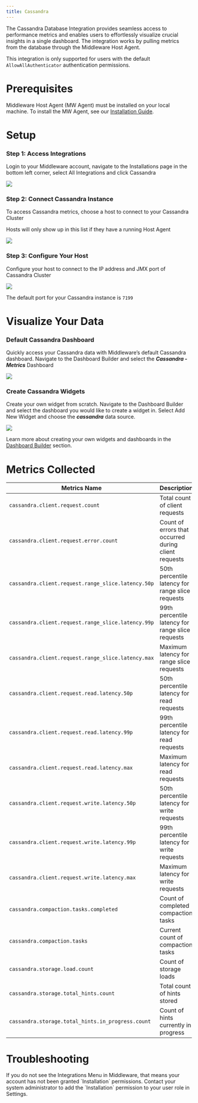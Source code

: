 ```yaml
---
title: Cassandra
---
```


The Cassandra Database Integration provides seamless access to performance metrics and enables users to effortlessly visualize crucial insights in a single dashboard. The integration works by pulling metrics from the database through the Middleware Host Agent.

<Note> This integration is only supported for users with the default `AllowAllAuthenticator` authentication permissions. </Note>

# Prerequisites

Middleware Host Agent (MW Agent) must be installed on your local machine. To install the MW Agent, see our [Installation Guide](https://docs.middleware.io/agent-installation/overview).

# Setup

### Step 1: Access Integrations

Login to your Middleware account, navigate to the Installations page in the bottom left corner, select All Integrations and click Cassandra

<img src="/images/integration/cassandra-integration-page.png" />

### Step 2: Connect Cassandra Instance

To access Cassandra metrics, choose a host to connect to your Cassandra Cluster

<Note>Hosts will only show up in this list if they have a running Host Agent</Note>

<img src="/images/integration/cassandra-host.png" />

### Step 3: Configure Your Host

Configure your host to connect to the IP address and JMX port of Cassandra Cluster

<img src="/images/integration/cassandra-connectivity.png" />

<Note> The default port for your Cassandra instance is `7199` </Note>

# Visualize Your Data

### Default Cassandra Dashboard

Quickly access your Cassandra data with Middleware’s default Cassandra dashboard. Navigate to the Dashboard Builder and select the ***Cassandra - Metrics*** Dashboard

<img src="/images/integration/cassandra-dashboard.png" />

### Create Cassandra Widgets

Create your own widget from scratch. Navigate to the Dashboard Builder and select the dashboard you would like to create a widget in. Select Add New Widget and choose the ***cassandra*** data source.

<img src="/images/integration/cassandra-widget.png" />

<Note> Learn more about creating your own widgets and dashboards in the [Dashboard Builder](https://docs.middleware.io/workflow/custom-dashboard/build-custom-dashboard) section. </Note>

# Metrics Collected

|  Metrics Name | Description  |
|---|---|
| `cassandra.client.request.count` | Total count of client requests |
| `cassandra.client.request.error.count` | Count of errors that occurred during client requests |
| `cassandra.client.request.range_slice.latency.50p` | 50th percentile latency for range slice requests |
| `cassandra.client.request.range_slice.latency.99p` | 99th percentile latency for range slice requests |
| `cassandra.client.request.range_slice.latency.max` | Maximum latency for range slice requests |
| `cassandra.client.request.read.latency.50p` | 50th percentile latency for read requests |
| `cassandra.client.request.read.latency.99p` | 99th percentile latency for read requests |
| `cassandra.client.request.read.latency.max` | Maximum latency for read requests |
| `cassandra.client.request.write.latency.50p` | 50th percentile latency for write requests |
| `cassandra.client.request.write.latency.99p` | 99th percentile latency for write requests |
| `cassandra.client.request.write.latency.max` | Maximum latency for write requests |
| `cassandra.compaction.tasks.completed` | Count of completed compaction tasks |
| `cassandra.compaction.tasks` | Current count of compaction tasks |
| `cassandra.storage.load.count` | Count of storage loads |
| `cassandra.storage.total_hints.count` | Total count of hints stored |
| `cassandra.storage.total_hints.in_progress.count` | Count of hints currently in progress |

# Troubleshooting

<Accordion title="Missing Integrations Menu">
  If you do not see the Integrations Menu in Middleware, that means your account has not been granted `Installation` permissions. Contact your system administrator to add the `Installation` permission to your user role in Settings.
</Accordion>